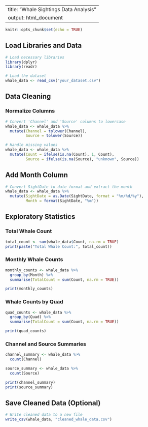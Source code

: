 
---
title: "Whale Sightings Data Analysis"
output: html_document
---

```r
knitr::opts_chunk$set(echo = TRUE)
```

## Load Libraries and Data

```r
# Load necessary libraries
library(dplyr)
library(readr)

# Load the dataset
whale_data <- read_csv("your_dataset.csv")
```

## Data Cleaning

### Normalize Columns

```r
# Convert 'Channel' and 'Source' columns to lowercase
whale_data <- whale_data %>%
  mutate(Channel = tolower(Channel),
         Source = tolower(Source))

# Handle missing values
whale_data <- whale_data %>%
  mutate(Count = ifelse(is.na(Count), 1, Count),
         Source = ifelse(is.na(Source), "unknown", Source))
```

## Add Month Column

```r
# Convert SightDate to date format and extract the month
whale_data <- whale_data %>%
  mutate(SightDate = as.Date(SightDate, format = "%m/%d/%y"),
         Month = format(SightDate, "%m"))
```

## Exploratory Statistics

### Total Whale Count

```r
total_count <- sum(whale_data$Count, na.rm = TRUE)
print(paste("Total Whale Count:", total_count))
```

### Monthly Whale Counts

```r
monthly_counts <- whale_data %>%
  group_by(Month) %>%
  summarise(TotalCount = sum(Count, na.rm = TRUE))

print(monthly_counts)
```

### Whale Counts by Quad

```r
quad_counts <- whale_data %>%
  group_by(Quad) %>%
  summarise(TotalCount = sum(Count, na.rm = TRUE))

print(quad_counts)
```

### Channel and Source Summaries

```r
channel_summary <- whale_data %>%
  count(Channel)

source_summary <- whale_data %>%
  count(Source)

print(channel_summary)
print(source_summary)
```

## Save Cleaned Data (Optional)

```r
# Write cleaned data to a new file
write_csv(whale_data, "cleaned_whale_data.csv")
```
